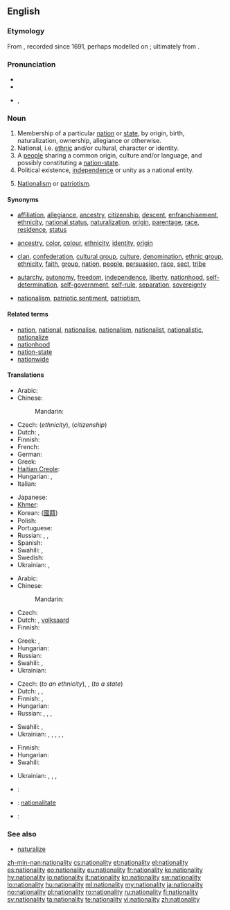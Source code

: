 ==English==

===Etymology===
From {{suffix|national|ity}}, recorded since 1691, perhaps modelled on {{etyl|fr}} {{term|nationalité|lang=fr}}; ultimately from {{etyl|la}} {{term|natio|nātio|nation, people|lang=la}}.

===Pronunciation===
* {{IPA|/ˌnæ.ʃəˈnæl.ɪ.ti/}}
* {{audio|En-us-nationality.ogg|Audio (US)}}
* {{hyphenation|na|tion|al|i|ty}}, {{hyphenation|na|tion|al|ity|caption= }}

===Noun===
{{en-noun|nationalit|ies}}

# Membership of a particular [[nation]] or [[state]], by origin, birth, naturalization, ownership, allegiance or otherwise.
# National, i.e. [[ethnic]] and/or cultural, character or identity.
# A [[people]] sharing a common origin, culture and/or language, and possibly constituting a [[nation-state]].
# Political existence, [[independence]] or unity as a national entity.
# {{archaic}} [[nationalism|Nationalism]] or [[patriotism]].

====Synonyms====
* {{sense|membership of a nation or state}} [[affiliation]], [[allegiance]], [[ancestry]], [[citizenship]], [[descent]], [[enfranchisement]], [[ethnicity]], [[national status]], [[naturalization]], [[origin]], [[parentage]], [[race]], [[residence]], [[status]]
* {{sense|national character or identity}} [[ancestry]], [[color]], [[colour]], [[ethnicity]], [[identity]], [[origin]]
* {{sense|a people}} [[clan]], [[confederation]], [[cultural group]], [[culture]], [[denomination]], [[ethnic group]], [[ethnicity]], [[faith]], [[group]], [[nation]], [[people]], [[persuasion]], [[race]], [[sect]], [[tribe]]
* {{sense|political existence as a national entity}} [[autarchy]], [[autonomy]], [[freedom]], [[independence]], [[liberty]], [[nationhood]], [[self-determination]], [[self-government]], [[self-rule]], [[separation]], [[sovereignty]]
* {{sense|nationalism}} [[nationalism]], [[patriotic sentiment]], [[patriotism]],

====Related terms====
* [[nation]], [[national]], [[nationalise]], [[nationalism]], [[nationalist]], [[nationalistic]], [[nationalize]]
* [[nationhood]]
* [[nation-state]]
* [[nationwide]]

====Translations====
{{trans-top|membership of a nation or state}}
* Arabic: {{t|ar|جنسية|f|tr=jinsíya|sc=Arab}}
* Chinese:
*: Mandarin: {{t-|cmn|国籍|tr=guójí|sc=Hani}}
* Czech: {{t-|cs|národnost|f}} (''ethnicity''), {{t-|cs|občanství|n}} (''citizenship'')
* Dutch: {{t-|nl|nationaliteit|f}}, {{t+|nl|staatsburgerschap|n}}
* Finnish: {{t+|fi|kansallisuus}}
* French: {{t+|fr|nationalité|f}}
* German: {{t-|de|Nationalität}}
* Greek: {{t|el|εθνικότητα|f|tr=ethnikótita|sc=Grek}}
* [[Haitian Creole]]: {{tø|ht|nasyonalite}}
* Hungarian: {{t+|hu|nemzetiség}} {{qualifier|of a nation}}, {{t+|hu|állampolgárság}} {{qualifier|of a state}}
* Italian: {{t+|it|nazionalità|f}}
{{trans-mid}}
* Japanese: {{t+|ja|国籍|tr=こくせき, kokuseki|sc=Jpan}}
* [[Khmer]]: {{t|km|សញ្ជាតិ|tr=sanh chiet|sc=Khmr}}
* Korean: {{t|ko|국적|tr=gukjeok|sc=Kore}} ([[國籍]])
* Polish: {{t+|pl|narodowość|f}}
* Portuguese: {{t+|pt|nacionalidade|f}}
* Russian: {{t+|ru|национальность|f|tr=natsionál’nost’|sc=Cyrl}}, {{t|ru|народность|f|tr=naródnost’|sc=Cyrl}}, {{t+|ru|происхождение|n|tr=proisxoždenije|sc=Cyrl}}
* Spanish: {{t+|es|nacionalidad|f}}
* Swahili: {{t+|sw|uraya|xs=Swahili}}, {{t|sw|utaifa}}
* Swedish: {{t|sv|nationalitet|c}}
* Ukrainian: {{t-|uk|народність|tr=naródnist’|xs=Ukrainian}}, {{t-|uk|походження|tr=poxódžennja|xs=Ukrainian}}
{{trans-bottom}}

{{trans-top|national character or identity}}
* Arabic: {{t|ar|جنسية|f|tr=jinsíya|sc=Arab}}
* Chinese:
*: Mandarin: {{t-|cmn|国籍|tr=guójí|sc=Hani}}
* Czech: {{t+|cs|národní}} {{t-|cs|charakter|m}}
* Dutch: {{t-|nl|nationaliteit|f}}, [[volksaard]]
* Finnish: {{t+|fi|kansallisuus}}
{{trans-mid}}
* Greek: {{t|el|ιθαγένεια|f|tr=ithagéneia|sc=Grek}}, {{t|el|εθνικότητα|f|tr=ethnikótita|sc=Grek}}
* Hungarian: {{t+|hu|nemzetiség}}
* Russian: {{t+|ru|национальность|f|tr=natsionál’nost’|sc=Cyrl}}
* Swahili: {{t+|sw|uraya|xs=Swahili}}, {{t|sw|utaifa}}
* Ukrainian: {{t+|uk|національність|tr=nacionál’nist’|xs=Ukrainian}}
{{trans-bottom}}

{{trans-top|people belonging to a nation or state}}
* Czech: {{t-|cs|národnost|f}} (''to an ethnicity''), {{t-|cs|občané|m|p}}, {{t-|cs|obyvatelé|m|p}} (''to a state'')
* Dutch: {{t-|nl|nationaliteit|f}}, {{t+|nl|natie}}, {{t+|nl|volk}}
* Finnish: {{t+|fi|kansa}}, {{t+|fi|kansakunta}}
* Hungarian: {{t+|hu|nemzet}}
* Russian: {{t+|ru|народ|m|tr=naród|sc=Cyrl}}, {{t+|ru|нация|f|tr=nácija|sc=Cyrl}}, {{t+|ru|племя|n|tr=plémja|sc=Cyrl}}, {{t|ru|этнос|m|tr=étnos|sc=Cyrl}}
{{trans-mid}}
* Swahili: {{t+|sw|uraya|xs=Swahili}}, {{t|sw|utaifa}}
* Ukrainian: {{t+|uk|нарід|tr=nárid|xs=Ukrainian}}, {{t-|uk|народ|tr=národ|xs=Ukrainian}}, {{t-|uk|плем'я|tr=plem”já|xs=Ukrainian}}, {{t+|uk|нація|tr=nácija|xs=Ukrainian}}, {{t-|uk|люд|tr=ljud|xs=Ukrainian}}, {{t-|uk|етнос|tr=étnos|xs=Ukrainian}}
{{trans-bottom}}

{{trans-top|political existence as a national entity}}
* Finnish: {{t+|fi|kansallinen}} {{t-|fi|olemassaolo}}
* Hungarian: {{t+|hu|nemzetiség}}
* Swahili: {{t+|sw|uraya|xs=Swahili}}
{{trans-mid}}
* Ukrainian: {{t+|uk|національність|tr=nacionál’nist’|xs=Ukrainian}}, {{t+|uk|незалежність|tr=nezaléžnist’|xs=Ukrainian}}, {{t-|uk|самостійність|tr=samostíjnist’|xs=Ukrainian}}, {{t+|uk|автономія|tr=avtonómija|xs=Ukrainian}}
{{trans-bottom}}

{{trans-see|nationalism}}

{{checktrans-top|citizenship}}
* {{ttbc|id}}: {{t-|id|kewarganegaraan|xs=Indonesian}}
* {{ttbc|ia}}: [[nationalitate]]
{{trans-mid}}
* {{ttbc|te}}: {{t|te|జాతీయత|tr=jaateeyata|sc=Telu}}
{{trans-bottom}}

===See also===
* [[naturalize]]

[[zh-min-nan:nationality]]
[[cs:nationality]]
[[et:nationality]]
[[el:nationality]]
[[es:nationality]]
[[eo:nationality]]
[[eu:nationality]]
[[fr:nationality]]
[[ko:nationality]]
[[hy:nationality]]
[[io:nationality]]
[[it:nationality]]
[[kn:nationality]]
[[sw:nationality]]
[[lo:nationality]]
[[hu:nationality]]
[[ml:nationality]]
[[my:nationality]]
[[ja:nationality]]
[[no:nationality]]
[[pl:nationality]]
[[ro:nationality]]
[[ru:nationality]]
[[fi:nationality]]
[[sv:nationality]]
[[ta:nationality]]
[[te:nationality]]
[[vi:nationality]]
[[zh:nationality]]